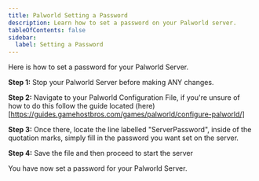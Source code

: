 ```yaml
---
title: Palworld Setting a Password
description: Learn how to set a password on your Palworld server.
tableOfContents: false
sidebar:
  label: Setting a Password
---
```


Here is how to set a password for your Palworld Server.

**Step 1:** Stop your Palworld Server before making ANY changes.

**Step 2:** Navigate to your Palworld Configuration File, if you're unsure of how to do this follow the guide located (here)[https://guides.gamehostbros.com/games/palworld/configure-palworld/]

**Step 3:** Once there, locate the line labelled "ServerPassword", inside of the quotation marks, simply fill in the password you want set on the server.

**Step 4:** Save the file and then proceed to start the server

You have now set a password for your Palworld Server.